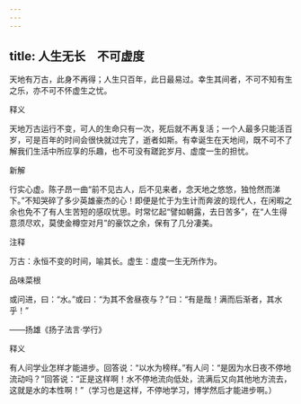 ```yaml
---
---
---
```

title: 人生无长　不可虚度
---



天地有万古，此身不再得；人生只百年，此日最易过。幸生其间者，不可不知有生之乐，亦不可不怀虚生之忧。

释义

天地万古运行不变，可人的生命只有一次，死后就不再复活；一个人最多只能活百岁，可是百年的时间会很快就过完了，逝者如斯。有幸诞生在天地间，既不可不了解我们生活中所应享的乐趣，也不可没有蹉跎岁月、虚度一生的担忧。

新解

行实心虚。陈子昂一曲“前不见古人，后不见来者，念天地之悠悠，独怆然而涕下。”不知哭碎了多少英雄豪杰的心！即便是忙于为生计而奔波的现代人，在闲暇之余也免不了有人生苦短的感叹忧思。时常忆起“譬如朝露，去日苦多”，在“人生得意须尽欢，莫使金樽空对月”的豪饮之余，保有了几分凄美。

注释

万古：永恒不变的时间，喻其长。虚生：虚度一生无所作为。

品味菜根

或问进，曰：“水。”或曰：“为其不舍昼夜与？”曰：“有是哉！满而后渐者，其水乎！”

——扬雄《扬子法言·学行》

释义

有人问学业怎样才能进步。回答说：“以水为榜样。”有人问：“是因为水日夜不停地流动吗？”回答说：“正是这样啊！水不停地流向低处，流满后又向其他地方流去，这就是水的本性啊！”（学习也是这样，不停地学习，博学然后才能进步啊。）